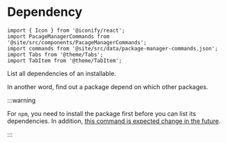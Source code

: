 ---
---

# Dependency

```mdx-code-block
import { Icon } from '@iconify/react';
import PacageManagerCommands from '@site/src/components/PacageManagerCommands';
import commands from '@site/src/data/package-manager-commands.json';
import Tabs from '@theme/Tabs';
import TabItem from '@theme/TabItem';
```

List all dependencies of an installable.

In another word, find out a package depend on which other packages.

<PacageManagerCommands commands={commands.dependency} />

:::warning

For `npm`, you need to install the package first before you can list its dependencies.
In addition, [this command is expected change in the future](https://docs.npmjs.com/cli/v10/commands/npm-ls#note-design-changes-pending).

:::
